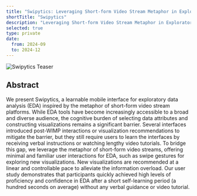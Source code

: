 ```yaml
---
title: "Swipytics: Leveraging Short-form Video Stream Metaphor in Exploratory Data Analysis"
shortTitle: "Swipytics"
description: "Leveraging Short-form Video Stream Metaphor in Exploratory Data Analysis"
selected: true
type: private
date:
  from: 2024-09
  to: 2024-12
---
```


![Swipytics Teaser](/assets/swipytics.png)

## Abstract

We present Swipytics, a learnable mobile interface for exploratory data analysis (EDA) inspired by the metaphor of short-form video stream platforms. While EDA tools have become increasingly accessible to a broad and diverse audience, the cognitive burden of selecting data attributes and constructing visualizations remains a significant barrier. Several interfaces introduced post-WIMP interactions or visualization recommendations to mitigate the barrier, but they still require users to learn the interfaces by receiving verbal instructions or watching lengthy video tutorials. To bridge this gap, we leverage the metaphor of short-form video streams, offering minimal and familiar user interactions for EDA, such as swipe gestures for exploring new visualizations. New visualizations are recommended at a linear and controllable pace to alleviate the information overload. Our user study demonstrates that participants quickly achieved high levels of proficiency and confidence in EDA after a short self-learning period (a hundred seconds on average) without any verbal guidance or video tutorial.

